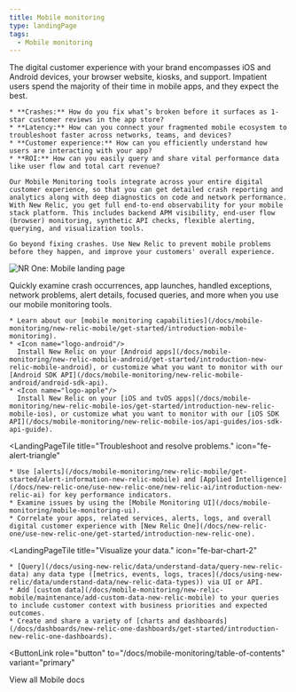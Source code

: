 ```yaml
---
title: Mobile monitoring
type: landingPage
tags:
  - Mobile monitoring
---
```


<LandingPageHero>
  <HeroContent>
    The digital customer experience with your brand encompasses iOS and Android devices, your browser website, kiosks, and support. Impatient users spend the majority of their time in mobile apps, and they expect the best.

    * **Crashes:** How do you fix what’s broken before it surfaces as 1-star customer reviews in the app store?
    * **Latency:** How can you connect your fragmented mobile ecosystem to troubleshoot faster across networks, teams, and devices?
    * **Customer experience:** How can you efficiently understand how users are interacting with your app?
    * **ROI:** How can you easily query and share vital performance data like user flow and total cart revenue?

    Our Mobile Monitoring tools integrate across your entire digital customer experience, so that you can get detailed crash reporting and analytics along with deep diagnostics on code and network performance. With New Relic, you get full end-to-end observability for your mobile stack platform. This includes backend APM visibility, end-user flow (browser) monitoring, synthetic API checks, flexible alerting, querying, and visualization tools.

    Go beyond fixing crashes. Use New Relic to prevent mobile problems before they happen, and improve your customers' overall experience.
  </HeroContent>

  ![NR One: Mobile landing page](./images/mobile-nrOne-crash-edit.png "NR One: Mobile landing page")

  <figcaption>
    Quickly examine crash occurrences, app launches, handled exceptions, network problems, alert details, focused queries, and more when you use our mobile monitoring tools.
  </figcaption>
</LandingPageHero>

<LandingPageTileGrid>
  <LandingPageTile
    title="Get started."
    icon="fe-check-square"
  >


    * Learn about our [mobile monitoring capabilities](/docs/mobile-monitoring/new-relic-mobile/get-started/introduction-mobile-monitoring).
    * <Icon name="logo-android"/>
      Install New Relic on your [Android apps](/docs/mobile-monitoring/new-relic-mobile-android/get-started/introduction-new-relic-mobile-android), or customize what you want to monitor with our [Android SDK API](/docs/mobile-monitoring/new-relic-mobile-android/android-sdk-api).
    * <Icon name="logo-apple"/>
      Install New Relic on your [iOS and tvOS apps](/docs/mobile-monitoring/new-relic-mobile-ios/get-started/introduction-new-relic-mobile-ios), or customize what you want to monitor with our [iOS SDK API](/docs/mobile-monitoring/new-relic-mobile-ios/api-guides/ios-sdk-api-guide).
  </LandingPageTile>

  <LandingPageTile
    title="Troubleshoot and resolve problems."
    icon="fe-alert-triangle"
  >


    * Use [alerts](/docs/mobile-monitoring/new-relic-mobile/get-started/alert-information-new-relic-mobile) and [Applied Intelligence](/docs/new-relic-one/use-new-relic-one/new-relic-ai/introduction-new-relic-ai) for key performance indicators.
    * Examine issues by using the [Mobile Monitoring UI](/docs/mobile-monitoring/mobile-monitoring-ui).
    * Correlate your apps, related services, alerts, logs, and overall digital customer experience with [New Relic One](/docs/new-relic-one/use-new-relic-one/get-started/introduction-new-relic-one).
  </LandingPageTile>

  <LandingPageTile
    title="Visualize your data."
    icon="fe-bar-chart-2"
  >


    * [Query](/docs/using-new-relic/data/understand-data/query-new-relic-data) any data type ([metrics, events, logs, traces](/docs/using-new-relic/data/understand-data/new-relic-data-types)) via UI or API.
    * Add [custom data](/docs/mobile-monitoring/new-relic-mobile/maintenance/add-custom-data-new-relic-mobile) to your queries to include customer context with business priorities and expected outcomes.
    * Create and share a variety of [charts and dashboards](/docs/dashboards/new-relic-one-dashboards/get-started/introduction-new-relic-one-dashboards).
  </LandingPageTile>
</LandingPageTileGrid>

<ButtonLink
  role="button"
  to="/docs/mobile-monitoring/table-of-contents"
  variant="primary"
>
  View all Mobile docs
</ButtonLink>
